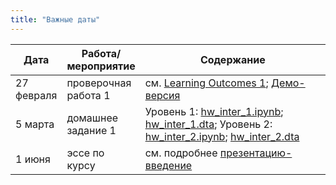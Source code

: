 ```yaml
---
title: "Важные даты"
---
```

 
Дата | Работа/мероприятие  | Содержание
-------- | -------- | --------------------------------------------------------
27 февраля | проверочная работа 1 | см. <a href="polit_methods_LO1.pdf" title=>Learning Outcomes 1</a>; <a href="polit_methods_test1_demo.pdf" title=>Демо-версия</a> 
5 марта | домашнее задание 1 | Уровень 1: <a href="hw_inter_1.ipynb" title=>hw_inter_1.ipynb</a>; <a href="hw_inter_1.dta" title=>hw_inter_1.dta</a>; Уровень 2: <a href="hw_inter_2.ipynb" title=>hw_inter_2.ipynb</a>; <a href="hw_inter_2.dta" title=>hw_inter_2.dta</a>
1 июня | эссе по курсу | см. подробнее <a href="polit_methods_intro.pdf" title=>презентацию-введение</a>